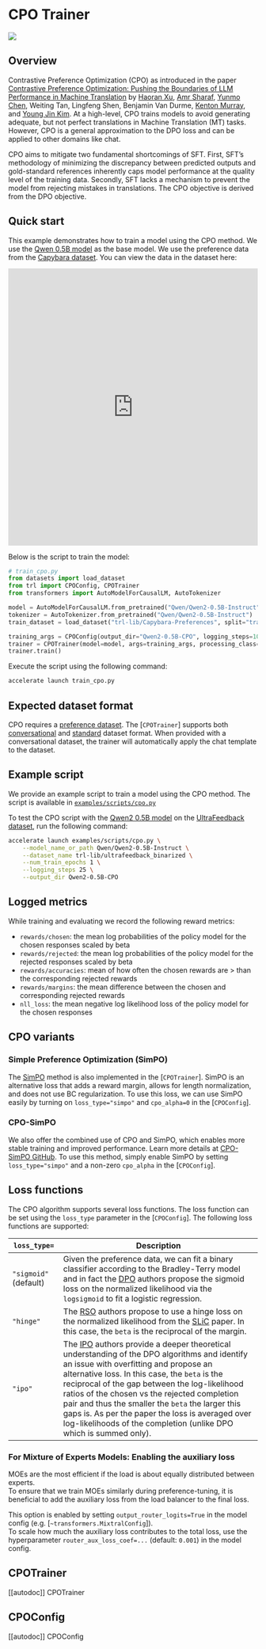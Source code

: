 # CPO Trainer

[![](https://img.shields.io/badge/All_models-CPO-blue)](https://huggingface.co/models?other=cpo)

## Overview

Contrastive Preference Optimization (CPO) as introduced in the paper [Contrastive Preference Optimization: Pushing the Boundaries of LLM Performance in Machine Translation](https://huggingface.co/papers/2401.08417) by [Haoran Xu](https://huggingface.co/haoranxu), [Amr Sharaf](https://huggingface.co/amrsharaf), [Yunmo Chen](https://huggingface.co/yunmochen), Weiting Tan, Lingfeng Shen, Benjamin Van Durme, [Kenton Murray](https://huggingface.co/Kenton), and [Young Jin Kim](https://huggingface.co/ykim362). At a high-level, CPO trains models to avoid generating adequate, but not perfect translations in Machine Translation (MT) tasks. However, CPO is a general approximation to the DPO loss and can be applied to other domains like chat.

CPO aims to mitigate two fundamental shortcomings of SFT. First, SFT’s methodology of minimizing the discrepancy between predicted outputs and gold-standard references inherently caps model performance at the quality level of the training data. Secondly, SFT lacks a mechanism to prevent the model from rejecting mistakes in translations. The CPO objective is derived from the DPO objective.

## Quick start

This example demonstrates how to train a model using the CPO method. We use the [Qwen 0.5B model](https://huggingface.co/Qwen/Qwen2-0.5B-Instruct) as the base model. We use the preference data from the [Capybara dataset](https://huggingface.co/datasets/openbmb/UltraFeedback). You can view the data in the dataset here:

<iframe
  src="https://huggingface.co/datasets/trl-lib/Capybara-Preferences/embed/viewer/default/train?row=0"
  frameborder="0"
  width="100%"
  height="560px"
></iframe>

Below is the script to train the model:

```python
# train_cpo.py
from datasets import load_dataset
from trl import CPOConfig, CPOTrainer
from transformers import AutoModelForCausalLM, AutoTokenizer

model = AutoModelForCausalLM.from_pretrained("Qwen/Qwen2-0.5B-Instruct")
tokenizer = AutoTokenizer.from_pretrained("Qwen/Qwen2-0.5B-Instruct")
train_dataset = load_dataset("trl-lib/Capybara-Preferences", split="train")

training_args = CPOConfig(output_dir="Qwen2-0.5B-CPO", logging_steps=10)
trainer = CPOTrainer(model=model, args=training_args, processing_class=tokenizer, train_dataset=train_dataset)
trainer.train()
```

Execute the script using the following command:

```bash
accelerate launch train_cpo.py
```

## Expected dataset format

CPO requires a [preference dataset](dataset_formats#preference). The [`CPOTrainer`] supports both [conversational](dataset_formats#conversational-dataset-format) and [standard](dataset_formats#standard-dataset-format) dataset format. When provided with a conversational dataset, the trainer will automatically apply the chat template to the dataset.

## Example script

We provide an example script to train a model using the CPO method. The script is available in [`examples/scripts/cpo.py`](https://github.com/huggingface/trl/blob/main/examples/scripts/cpo.py)

To test the CPO script with the [Qwen2 0.5B model](https://huggingface.co/Qwen/Qwen2-0.5B-Instruct) on the [UltraFeedback dataset](https://huggingface.co/datasets/trl-lib/ultrafeedback_binarized), run the following command:

```bash
accelerate launch examples/scripts/cpo.py \
    --model_name_or_path Qwen/Qwen2-0.5B-Instruct \
    --dataset_name trl-lib/ultrafeedback_binarized \
    --num_train_epochs 1 \
    --logging_steps 25 \
    --output_dir Qwen2-0.5B-CPO
```

## Logged metrics

While training and evaluating we record the following reward metrics:

* `rewards/chosen`: the mean log probabilities of the policy model for the chosen responses scaled by beta
* `rewards/rejected`: the mean log probabilities of the policy model for the rejected responses scaled by beta
* `rewards/accuracies`: mean of how often the chosen rewards are > than the corresponding rejected rewards
* `rewards/margins`: the mean difference between the chosen and corresponding rejected rewards
* `nll_loss`: the mean negative log likelihood loss of the policy model for the chosen responses

## CPO variants

### Simple Preference Optimization (SimPO)

The [SimPO](https://huggingface.co/papers/2405.14734) method is also implemented in the [`CPOTrainer`]. SimPO is an alternative loss that adds a reward margin, allows for length normalization, and does not use BC regularization. To use this loss, we can use SimPO easily by turning on `loss_type="simpo"` and `cpo_alpha=0` in the [`CPOConfig`].

### CPO-SimPO

We also offer the combined use of CPO and SimPO, which enables more stable training and improved performance. Learn more details at [CPO-SimPO GitHub](https://github.com/fe1ixxu/CPO_SIMPO). To use this method, simply enable SimPO by setting `loss_type="simpo"` and a non-zero `cpo_alpha` in the [`CPOConfig`].

## Loss functions

The CPO algorithm supports several loss functions. The loss function can be set using the `loss_type` parameter in the [`CPOConfig`]. The following loss functions are supported:

| `loss_type=`                           | Description                                                                                                                                                                                                                                                                                                                                                                                                                                                                                                                                                                                                                                                                                                                                                                                                                                                                                                                                                                                                                                                                                                                                                      |
| -------------------------------------- | ---------------------------------------------------------------------------------------------------------------------------------------------------------------------------------------------------------------------------------------------------------------------------------------------------------------------------------------------------------------------------------------------------------------------------------------------------------------------------------------------------------------------------------------------------------------------------------------------------------------------------------------------------------------------------------------------------------------------------------------------------------------------------------------------------------------------------------------------------------------------------------------------------------------------------------------------------------------------------------------------------------------------------------------------------------------------------------------------------------------------------------------------------------------- |
| `"sigmoid"` (default)                  | Given the preference data, we can fit a binary classifier according to the Bradley-Terry model and in fact the [DPO](https://huggingface.co/papers/2305.18290) authors propose the sigmoid loss on the normalized likelihood via the `logsigmoid` to fit a logistic regression.                                                                                                                                                                                                                                                                                                                                                                                                                                                                                                                                                                                                                                                                                                                                                                                                                                                                                  |
| `"hinge"`                              | The [RSO](https://huggingface.co/papers/2309.06657) authors propose to use a hinge loss on the normalized likelihood from the [SLiC](https://huggingface.co/papers/2305.10425) paper. In this case, the `beta` is the reciprocal of the margin.                                                                                                                                                                                                                                                                                                                                                                                                                                                                                                                                                                                                                                                                                                                                                                                                                                                                                                                  |
| `"ipo"`                                | The [IPO](https://huggingface.co/papers/2310.12036) authors provide a deeper theoretical understanding of the DPO algorithms and identify an issue with overfitting and propose an alternative loss. In this case, the `beta` is the reciprocal of the gap between the log-likelihood ratios of the chosen vs the rejected completion pair and thus the smaller the `beta` the larger this gaps is. As per the paper the loss is averaged over log-likelihoods of the completion (unlike DPO which is summed only).                                                                                                                                                                                                                                                                                                                                                                                                                                                                                                                                                                                                                                              |

### For Mixture of Experts Models: Enabling the auxiliary loss

MOEs are the most efficient if the load is about equally distributed between experts.  
To ensure that we train MOEs similarly during preference-tuning, it is beneficial to add the auxiliary loss from the load balancer to the final loss.

This option is enabled by setting `output_router_logits=True` in the model config (e.g. [`~transformers.MixtralConfig`]).  
To scale how much the auxiliary loss contributes to the total loss, use the hyperparameter `router_aux_loss_coef=...` (default: `0.001`) in the model config.

## CPOTrainer

[[autodoc]] CPOTrainer

## CPOConfig

[[autodoc]] CPOConfig